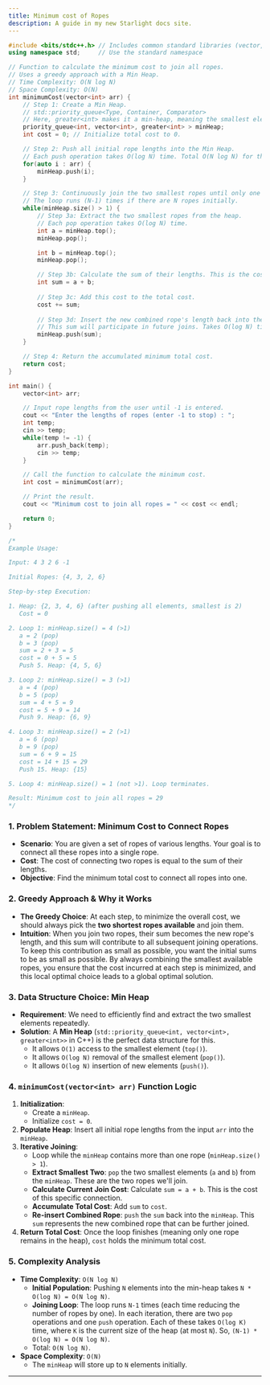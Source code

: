 ```yaml
---
title: Minimum cost of Ropes
description: A guide in my new Starlight docs site.
---
```


```cpp
#include <bits/stdc++.h> // Includes common standard libraries (vector, iostream, queue for priority_queue)
using namespace std;     // Use the standard namespace

// Function to calculate the minimum cost to join all ropes.
// Uses a greedy approach with a Min Heap.
// Time Complexity: O(N log N)
// Space Complexity: O(N)
int minimumCost(vector<int> arr) {
    // Step 1: Create a Min Heap.
    // std::priority_queue<Type, Container, Comparator>
    // Here, greater<int> makes it a min-heap, meaning the smallest element is always at the top.
    priority_queue<int, vector<int>, greater<int> > minHeap;
    int cost = 0; // Initialize total cost to 0.

    // Step 2: Push all initial rope lengths into the Min Heap.
    // Each push operation takes O(log N) time. Total O(N log N) for this loop.
    for(auto i : arr) {
        minHeap.push(i);
    }

    // Step 3: Continuously join the two smallest ropes until only one remains.
    // The loop runs (N-1) times if there are N ropes initially.
    while(minHeap.size() > 1) {
        // Step 3a: Extract the two smallest ropes from the heap.
        // Each pop operation takes O(log N) time.
        int a = minHeap.top();
        minHeap.pop();

        int b = minHeap.top();
        minHeap.pop();

        // Step 3b: Calculate the sum of their lengths. This is the cost for this specific join.
        int sum = a + b;
        
        // Step 3c: Add this cost to the total cost.
        cost += sum;
        
        // Step 3d: Insert the new combined rope's length back into the heap.
        // This sum will participate in future joins. Takes O(log N) time.
        minHeap.push(sum);
    }

    // Step 4: Return the accumulated minimum total cost.
    return cost;
}

int main() {
    vector<int> arr;

    // Input rope lengths from the user until -1 is entered.
    cout << "Enter the lengths of ropes (enter -1 to stop) : ";
    int temp;
    cin >> temp;
    while(temp != -1) {
        arr.push_back(temp);
        cin >> temp;
    }

    // Call the function to calculate the minimum cost.
    int cost = minimumCost(arr);

    // Print the result.
    cout << "Minimum cost to join all ropes = " << cost << endl;

    return 0;
}

/*
Example Usage:

Input: 4 3 2 6 -1

Initial Ropes: {4, 3, 2, 6}

Step-by-step Execution:

1. Heap: {2, 3, 4, 6} (after pushing all elements, smallest is 2)
   Cost = 0

2. Loop 1: minHeap.size() = 4 (>1)
   a = 2 (pop)
   b = 3 (pop)
   sum = 2 + 3 = 5
   cost = 0 + 5 = 5
   Push 5. Heap: {4, 5, 6}

3. Loop 2: minHeap.size() = 3 (>1)
   a = 4 (pop)
   b = 5 (pop)
   sum = 4 + 5 = 9
   cost = 5 + 9 = 14
   Push 9. Heap: {6, 9}

4. Loop 3: minHeap.size() = 2 (>1)
   a = 6 (pop)
   b = 9 (pop)
   sum = 6 + 9 = 15
   cost = 14 + 15 = 29
   Push 15. Heap: {15}

5. Loop 4: minHeap.size() = 1 (not >1). Loop terminates.

Result: Minimum cost to join all ropes = 29
*/
```

### 1\. Problem Statement: Minimum Cost to Connect Ropes

  * **Scenario**: You are given a set of ropes of various lengths. Your goal is to connect all these ropes into a single rope.
  * **Cost**: The cost of connecting two ropes is equal to the sum of their lengths.
  * **Objective**: Find the minimum total cost to connect all ropes into one.

### 2\. Greedy Approach & Why it Works

  * **The Greedy Choice**: At each step, to minimize the overall cost, we should always pick the **two shortest ropes available** and join them.
  * **Intuition**: When you join two ropes, their sum becomes the new rope's length, and this sum will contribute to all subsequent joining operations. To keep this contribution as small as possible, you want the initial sums to be as small as possible. By always combining the smallest available ropes, you ensure that the cost incurred at each step is minimized, and this local optimal choice leads to a global optimal solution.

### 3\. Data Structure Choice: Min Heap

  * **Requirement**: We need to efficiently find and extract the two smallest elements repeatedly.
  * **Solution**: A **Min Heap** (`std::priority_queue<int, vector<int>, greater<int>>` in C++) is the perfect data structure for this.
      * It allows `O(1)` access to the smallest element (`top()`).
      * It allows `O(log N)` removal of the smallest element (`pop()`).
      * It allows `O(log N)` insertion of new elements (`push()`).

### 4\. `minimumCost(vector<int> arr)` Function Logic

1.  **Initialization**:
      * Create a `minHeap`.
      * Initialize `cost = 0`.
2.  **Populate Heap**: Insert all initial rope lengths from the input `arr` into the `minHeap`.
3.  **Iterative Joining**:
      * Loop while the `minHeap` contains more than one rope (`minHeap.size() > 1`).
      * **Extract Smallest Two**: `pop` the two smallest elements (`a` and `b`) from the `minHeap`. These are the two ropes we'll join.
      * **Calculate Current Join Cost**: Calculate `sum = a + b`. This is the cost of this specific connection.
      * **Accumulate Total Cost**: Add `sum` to `cost`.
      * **Re-insert Combined Rope**: `push` the `sum` back into the `minHeap`. This `sum` represents the new combined rope that can be further joined.
4.  **Return Total Cost**: Once the loop finishes (meaning only one rope remains in the heap), `cost` holds the minimum total cost.

### 5\. Complexity Analysis

  * **Time Complexity**: `O(N log N)`
      * **Initial Population**: Pushing `N` elements into the min-heap takes `N * O(log N) = O(N log N)`.
      * **Joining Loop**: The loop runs `N-1` times (each time reducing the number of ropes by one). In each iteration, there are two `pop` operations and one `push` operation. Each of these takes `O(log K)` time, where `K` is the current size of the heap (at most `N`). So, `(N-1) * O(log N) = O(N log N)`.
      * Total: `O(N log N)`.
  * **Space Complexity**: `O(N)`
      * The `minHeap` will store up to `N` elements initially.

-----


